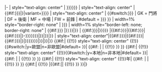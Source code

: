 <noinclude>{{football squad details start}}
{{football squad details player}}
</noinclude><includeonly>
|- <!--
    ↓號碼↓
-->
| style="text-align: center" | {{{1|{{{num|{{{no|}}}}}}}}}<!--
    ↓代表資格↓
-->
| style="text-align: center" | {{#if:{{{2|{{{nat|}}}}}}|{{flagicon|{{{2|{{{nat}}}}}}|variant={{{natvar|}}}}}}}<!--
    ↓位置↓
-->
| style="text-align: center" | {{#switch:{{{3|{{{pos|}}}}}}
| GK = <span style="display: none">10</span>門將
| DF = <span style="display: none">20</span>後衛
| MF = <span style="display: none">30</span>中場
| FW = <span style="display: none">40</span>前鋒
| #default = {{{3|{{{pos|}}}}}}
}}<!--
    ↓中文名↓
-->
| width=1% style="border-right: none" | <span style="display: none">{{{5|{{{roman|{{{latin|}}}}}}}}}</span>{{nowrap|{{{4|{{{name}}}}}}{{{ref|}}}}}<!--
    ↓羅馬字母名↓
-->
| width=1% style="border-left: none; border-right: none" | {{#if:{{{roman|{{{latin|}}}}}} |{{nowrap|（{{{roman|{{{latin|}}}}}}）}}|}}<!--
    ↓註／其他資料↓
-->
| {{#if:{{{note|{{{other|}}}}}}|{{{note|{{{other}}}}}}}}<!--
    ↓出生日期↓
-->
|{{#if:{{{5|{{{y|}}}}}}|{{#if:{{{6|{{{m|}}}}}}|{{#if:{{{7|{{{d|}}}}}}|{{nowrap|{{date sortable|{{trim|{{{5|{{{y}}}}}}}}-{{trim|{{{6|{{{m}}}}}}}}-{{trim|{{{7|{{{d}}}}}}}}}}}}|}}|}}|}}<!--
    ↓歲數↓
-->
| style="text-align: center"|{{#if:{{{5|{{{y|}}}}}}|{{#if:{{{6|{{{m|}}}}}}|{{#if:{{{7|{{{d|}}}}}}|{{nowrap|{{age|{{{5|{{{y}}}}}}|{{{6|{{{m}}}}}}|{{{7|{{{d}}}}}}}}}}|}}|}}|}} <!--
    ↓歐盟↓
-->{{#if:{{{eu|}}}|
{{!!}} style="text-align: center" {{!}}{{#switch:{{{eu|}}}|y=歐盟|n=非歐盟|#default={{{eu|}}} }}|
{{#if:{{{eu}}} | | {{!!}} }} }}<!--
    ↓本地↓
-->{{#if:{{{local|}}}|
{{!!}} style="text-align: center" {{!}}{{#switch:{{{local|}}}|y=本地|n=非本地|#default={{{local|}}} }}|
{{#if:{{{local}}} | | {{!!}} }} }}<!--
    ↓加盟年份↓
-->{{#if:{{{joined|}}}|
{{!!}} style="text-align: center" {{!}}{{{joined}}}年|
{{#if:{{{joined}}} | | {{!!}} }} }}<!--
    ↓前屬球會↓
-->{{#if:{{{ex-club|}}}|
{{!!}} {{nowrap|{{{ex-club}}}}}|{{#if:{{{ex-club}}}||
{{!!}} }} }}</includeonly><noinclude>|}
{{Documentation}}
</noinclude>